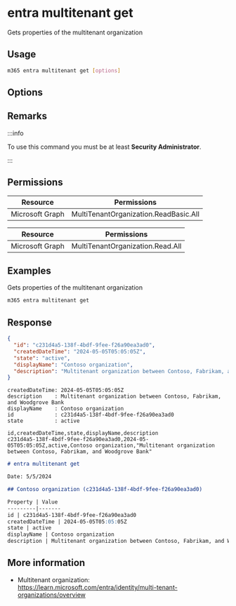
# entra multitenant get

Gets properties of the multitenant organization

## Usage

```sh
m365 entra multitenant get [options]
```

## Options

<Global />

## Remarks

:::info

To use this command you must be at least **Security Administrator**.

:::

## Permissions
<Tabs>
  <TabItem value="Delegated">

  | Resource        | Permissions                           |
  |-----------------|---------------------------------------|
  | Microsoft Graph | MultiTenantOrganization.ReadBasic.All |

  </TabItem>
  <TabItem value="Application">

  | Resource        | Permissions                      |
  |-----------------|----------------------------------|
  | Microsoft Graph | MultiTenantOrganization.Read.All |

  </TabItem>
</Tabs>

## Examples

Gets properties of the multitenant organization

```sh
m365 entra multitenant get
```

## Response

<Tabs>
  <TabItem value="JSON">

  ```json
  {
    "id": "c231d4a5-138f-4bdf-9fee-f26a90ea3ad0",
    "createdDateTime": "2024-05-05T05:05:05Z",
    "state": "active",
    "displayName": "Contoso organization",
    "description": "Multitenant organization between Contoso, Fabrikam, and Woodgrove Bank"
  }
  ```

  </TabItem>
  <TabItem value="Text">

  ```text
  createdDateTime: 2024-05-05T05:05:05Z
  description    : Multitenant organization between Contoso, Fabrikam, and Woodgrove Bank
  displayName    : Contoso organization
  id             : c231d4a5-138f-4bdf-9fee-f26a90ea3ad0
  state          : active
  ```

  </TabItem>
  <TabItem value="CSV">

  ```csv
  id,createdDateTime,state,displayName,description
  c231d4a5-138f-4bdf-9fee-f26a90ea3ad0,2024-05-05T05:05:05Z,active,Contoso organization,"Multitenant organization between Contoso, Fabrikam, and Woodgrove Bank"
  ```

  </TabItem>
  <TabItem value="Markdown">

  ```md
  # entra multitenant get

  Date: 5/5/2024

  ## Contoso organization (c231d4a5-138f-4bdf-9fee-f26a90ea3ad0)

  Property | Value
  ---------|-------
  id | c231d4a5-138f-4bdf-9fee-f26a90ea3ad0
  createdDateTime | 2024-05-05T05:05:05Z
  state | active
  displayName | Contoso organization
  description | Multitenant organization between Contoso, Fabrikam, and Woodgrove Bank
  ```

  </TabItem>
</Tabs>

## More information

- Multitenant organization: https://learn.microsoft.com/entra/identity/multi-tenant-organizations/overview